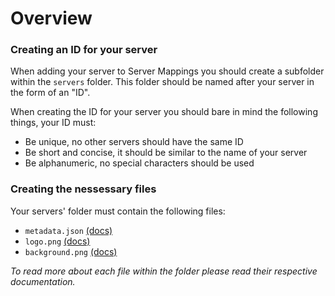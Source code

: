 # Overview

### Creating an ID for your server

When adding your server to Server Mappings you should create a subfolder within the `servers` folder. This folder should be named after your server in the form of an "ID". 

When creating the ID for your server you should bare in mind the following things, your ID must:
- Be unique, no other servers should have the same ID
- Be short and concise, it should be similar to the name of your server
- Be alphanumeric, no special characters should be used

### Creating the nessessary files

Your servers' folder must contain the following files:
- `metadata.json` [(docs)](/server-mappings/adding-servers/metadata.md)
- `logo.png` [(docs)](/server-mappings/adding-servers/logo.md)
- `background.png` [(docs)](/server-mappings/adding-servers/background.md)

_To read more about each file within the folder please read their respective documentation._